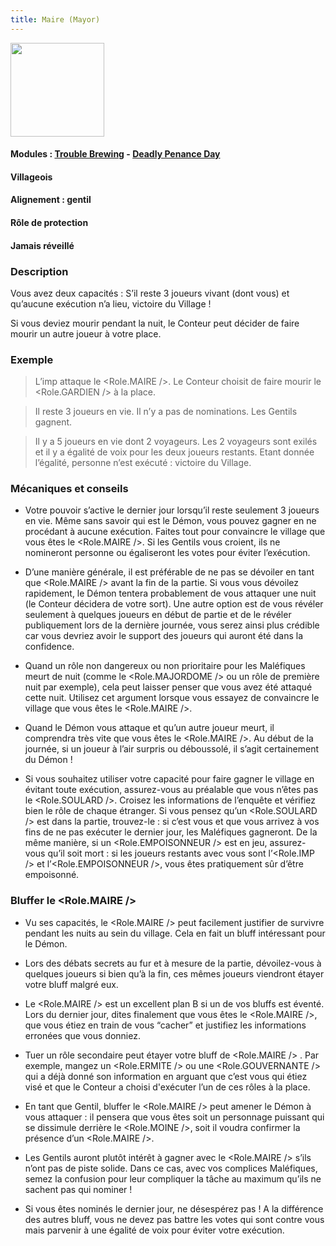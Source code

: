 ```yaml
---
title: Maire (Mayor)
---
```



<img src='/img/blood-on-the-clocktower/roles/maire.png' height='150' />

#### Modules : [Trouble Brewing](../modules/trouble-brewing) - [Deadly Penance Day](../modules/deadly-penance-day)
#### Villageois
#### Alignement : gentil
#### Rôle de protection
#### Jamais réveillé

### Description
Vous avez deux capacités : 
S’il reste 3 joueurs vivant (dont vous) et qu’aucune exécution n’a lieu, victoire du Village ! 

Si vous deviez mourir pendant la nuit, le Conteur peut décider de faire mourir un autre joueur à votre place.


### Exemple
> L’imp attaque le <Role.MAIRE />. Le Conteur choisit de faire mourir le <Role.GARDIEN /> à la place.

> Il reste 3 joueurs en vie. Il n’y a pas de nominations. Les Gentils gagnent.

> Il y a 5 joueurs en vie dont 2 voyageurs. Les 2 voyageurs sont exilés et il y a  égalité de voix pour les deux joueurs restants. Etant donnée l’égalité, personne n’est exécuté : victoire du Village.


### Mécaniques et conseils
- Votre pouvoir s’active le dernier jour lorsqu’il  reste seulement 3 joueurs en vie. Même sans savoir qui est le Démon, vous pouvez gagner en ne procédant à aucune exécution. Faites tout pour convaincre le village que vous êtes le <Role.MAIRE />. Si les Gentils vous croient, ils ne nomineront personne ou égaliseront les votes pour éviter l’exécution.

- D’une manière générale, il est préférable de  ne pas se dévoiler en tant que <Role.MAIRE /> avant la fin de la partie. Si vous vous dévoilez rapidement, le Démon tentera probablement de vous attaquer une nuit (le Conteur décidera de votre sort). Une autre option est de vous révéler seulement à quelques joueurs en début de partie et de le révéler publiquement lors de la dernière journée, vous serez ainsi plus crédible car vous devriez avoir le support des joueurs qui auront été dans la confidence.

- Quand un rôle non dangereux ou non prioritaire pour les Maléfiques meurt de nuit (comme le <Role.MAJORDOME /> ou un rôle de première nuit par exemple), cela peut laisser penser que vous avez été attaqué cette nuit. Utilisez cet argument lorsque vous essayez de convaincre le village que vous êtes le <Role.MAIRE />.

- Quand le Démon vous attaque et qu’un autre joueur meurt, il comprendra très vite que vous êtes le <Role.MAIRE />. Au début de la journée, si un joueur à l’air surpris ou déboussolé, il s’agit certainement du Démon !

- Si vous souhaitez utiliser votre capacité pour faire gagner le village en évitant toute exécution, assurez-vous au préalable que vous n’êtes pas le <Role.SOULARD />. Croisez les informations de l’enquête et vérifiez bien le rôle de chaque étranger. Si vous pensez qu’un <Role.SOULARD /> est dans la partie, trouvez-le : si c’est vous et que vous arrivez à vos fins de ne pas exécuter le dernier jour, les Maléfiques gagneront. De la même manière, si un <Role.EMPOISONNEUR /> est en jeu, assurez-vous qu’il soit mort : si les joueurs restants avec vous sont l’<Role.IMP /> et l’<Role.EMPOISONNEUR />, vous êtes pratiquement sûr d’être empoisonné.


### Bluffer le <Role.MAIRE />
- Vu ses capacités, le <Role.MAIRE /> peut facilement justifier de survivre pendant les nuits au sein du village. Cela en fait un bluff intéressant pour le Démon.

- Lors des débats secrets au fur et à mesure de la partie, dévoilez-vous à quelques joueurs si bien qu’à la fin, ces mêmes joueurs viendront étayer votre bluff malgré eux.

- Le <Role.MAIRE /> est un excellent plan B si un de vos bluffs est éventé. Lors du dernier jour, dites finalement que vous êtes le <Role.MAIRE />, que vous étiez en train de vous “cacher” et justifiez les informations erronées que vous donniez.

- Tuer un rôle secondaire peut étayer votre bluff de <Role.MAIRE /> . Par exemple, mangez un <Role.ERMITE /> ou une <Role.GOUVERNANTE /> qui a déjà donné son information en arguant que c’est vous qui étiez visé et que le Conteur a choisi d'exécuter l’un de ces rôles à la place.

- En tant que Gentil, bluffer le <Role.MAIRE /> peut amener le Démon à vous attaquer : il pensera que vous êtes soit un personnage puissant qui se dissimule derrière le <Role.MOINE />, soit il voudra confirmer la présence d’un <Role.MAIRE />.

- Les Gentils auront plutôt intérêt à gagner avec le <Role.MAIRE /> s’ils n’ont pas de piste solide. Dans ce cas, avec vos complices Maléfiques, semez la confusion pour leur compliquer la tâche au maximum qu’ils ne sachent pas qui nominer !

- Si vous êtes nominés le dernier jour, ne désespérez pas ! A la différence des autres bluff, vous ne devez pas battre les votes qui sont contre vous mais parvenir à une égalité de voix pour éviter votre exécution.
